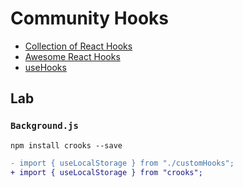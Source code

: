 # Community Hooks

- [Collection of React Hooks](https://nikgraf.github.io/react-hooks/)
- [Awesome React Hooks](https://github.com/glauberfc/awesome-react-hooks)
- [useHooks](https://usehooks.com/)

## Lab

### `Background.js`

```shell
npm install crooks --save
```

```diff
- import { useLocalStorage } from "./customHooks";
+ import { useLocalStorage } from "crooks";
```
